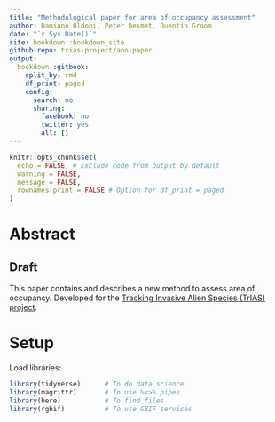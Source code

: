 ```yaml
---
title: "Methodological paper for area of occupancy assessment"
author: Damiano Oldoni, Peter Desmet, Quentin Groom
date: "`r Sys.Date()`"
site: bookdown::bookdown_site
github-repo: trias-project/aoo-paper
output:
  bookdown::gitbook:
    split_by: rmd
    df_print: paged
    config:
      search: no
      sharing:
        facebook: no
        twitter: yes
        all: []
---
```


```r
knitr::opts_chunk$set(
  echo = FALSE, # Exclude code from output by default
  warning = FALSE,
  message = FALSE,
  rownames.print = FALSE # Option for df_print = paged
)
```

# Abstract

## Draft

This paper contains and describes a new method to assess area of occupancy. Developed for the [Tracking Invasive Alien Species (TrIAS) project](http://trias-project.be).


# Setup

Load libraries:

```r
library(tidyverse)      # To do data science
library(magrittr)       # To use %<>% pipes
library(here)           # To find files
library(rgbif)          # To use GBIF services
```
